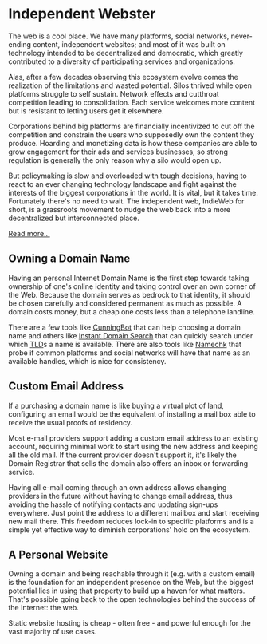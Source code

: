 # Independent Webster

The web is a cool place. We have many platforms, social networks, never-ending
content, independent websites; and most of it was built on technology intended
to be decentralized and democratic, which greatly contributed to a diversity of
participating services and organizations.

Alas, after a few decades observing this ecosystem evolve comes the realization
of the limitations and wasted potential. Silos thrived while open platforms
struggle to self sustain. Network effects and cutthroat competition leading to
consolidation. Each service welcomes more content but is resistant to letting
users get it elsewhere.

Corporations behind big platforms are financially incentivized to cut off the
competition and constrain the users who supposedly own the content they produce.
Hoarding and monetizing data is how these companies are able to grow engagement
for their ads and services businesses, so strong regulation is generally the
only reason why a silo would open up.

But policymaking is slow and overloaded with tough decisions, having to react to
an ever changing technology landscape and fight against the interests of the
biggest corporations in the world. It is vital, but it takes time. Fortunately
there's no need to wait. The independent web, IndieWeb for short, is a
grassroots movement to nudge the web back into a more decentralized but
interconnected place.

[Read more...](https://indieweb.org/why)

## Owning a Domain Name

Having an personal Internet Domain Name is the first step towards taking
ownership of one's online identity and taking control over an own corner of the
Web. Because the domain serves as bedrock to that identity, it should be chosen
carefully and considered permanent as much as possible. A domain costs money,
but a cheap one costs less than a telephone landline.

There are a few tools like [CunningBot][] that can help choosing a domain name
and others like [Instant Domain Search][] that can quickly search under which
[TLD][]s a name is available. There are also tools like [Namechk][] that probe
if common platforms and social networks will have that name as an available
handles, which is nice for consistency.

[CunningBot]: https://cunningbot.com
[Instant Domain Search]: https://instantdomainsearch.com/
[TLD]: https://en.wikipedia.org/wiki/Top-level_domain
[Namechk]: https://namechk.com

## Custom Email Address

If a purchasing a domain name is like buying a virtual plot of land, configuring
an email would be the equivalent of installing a mail box able to receive the
usual proofs of residency.

Most e-mail providers support adding a custom email address to an existing
account, requiring minimal work to start using the new address and keeping all
the old mail. If the current provider doesn't support it, it's likely the Domain
Registrar that sells the domain also offers an inbox or forwarding service.

Having all e-mail coming through an own address allows changing providers in the
future without having to change email address, thus avoiding the hassle of
notifying contacts and updating sign-ups everywhere. Just point the address to a
different mailbox and start receiving new mail there. This freedom reduces
lock-in to specific platforms and is a simple yet effective way to diminish
corporations' hold on the ecosystem.

## A Personal Website

Owning a domain and being reachable through it (e.g. with a custom email) is the
foundation for an independent presence on the Web, but the biggest potential
lies in using that property to build up a haven for what matters. That's
possible going back to the open technologies behind the success of the Internet:
the web.

Static website hosting is cheap - often free - and powerful enough for the vast
majority of use cases.
